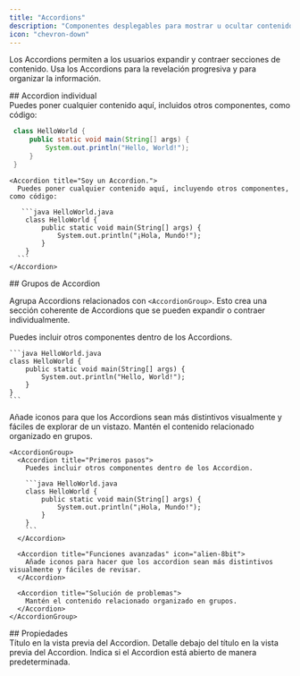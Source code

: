 ```yaml
---
title: "Accordions"
description: "Componentes desplegables para mostrar u ocultar contenido"
icon: "chevron-down"
---
```



Los Accordions permiten a los usuarios expandir y contraer secciones de contenido. Usa los Accordions para la revelación progresiva y para organizar la información.


<div id="single-accordion">
  ## Accordion individual
</div>

<Accordion title="Soy un Accordion.">
  Puedes poner cualquier contenido aquí, incluidos otros componentes, como código:

  ```java HelloWorld.java
   class HelloWorld {
       public static void main(String[] args) {
           System.out.println("Hello, World!");
       }
   }
  ```
</Accordion>

````mdx Accordion example
<Accordion title="Soy un Accordion.">
  Puedes poner cualquier contenido aquí, incluyendo otros componentes, como código:

   ```java HelloWorld.java
    class HelloWorld {
        public static void main(String[] args) {
            System.out.println("¡Hola, Mundo!");
        }
    }
  ```
</Accordion>
````


<div id="accordion-groups">
  ## Grupos de Accordion
</div>

Agrupa Accordions relacionados con `<AccordionGroup>`. Esto crea una sección coherente de Accordions que se pueden expandir o contraer individualmente.

<AccordionGroup>
  <Accordion title="Primeros pasos">
    Puedes incluir otros componentes dentro de los Accordions.

    ```java HelloWorld.java
    class HelloWorld {
        public static void main(String[] args) {
            System.out.println("Hello, World!");
        }
    }
    ```
  </Accordion>

  <Accordion title="Funciones avanzadas" icon="bot">
    Añade iconos para que los Accordions sean más distintivos visualmente y fáciles de explorar de un vistazo.
  </Accordion>

  <Accordion title="Solución de problemas">
    Mantén el contenido relacionado organizado en grupos.
  </Accordion>
</AccordionGroup>

````mdx Accordion Group Example
<AccordionGroup>
  <Accordion title="Primeros pasos">
    Puedes incluir otros componentes dentro de los Accordion.

    ```java HelloWorld.java
    class HelloWorld {
        public static void main(String[] args) {
            System.out.println("¡Hola, Mundo!");
        }
    }
    ```
  </Accordion>

  <Accordion title="Funciones avanzadas" icon="alien-8bit">
    Añade iconos para hacer que los accordion sean más distintivos visualmente y fáciles de revisar.
  </Accordion>

  <Accordion title="Solución de problemas">
    Mantén el contenido relacionado organizado en grupos.
  </Accordion>
</AccordionGroup>
````


<div id="properties">
  ## Propiedades
</div>

<ResponseField name="title" type="string" required>
  Título en la vista previa del Accordion.
</ResponseField>

<ResponseField name="description" type="string">
  Detalle debajo del título en la vista previa del Accordion.
</ResponseField>

<ResponseField name="defaultOpen" type="boolean" default="false">
  Indica si el Accordion está abierto de manera predeterminada.
</ResponseField>

<IconsOptional />
